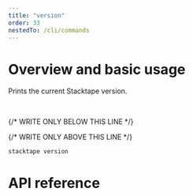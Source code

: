 ```yaml
---
title: "version"
order: 33
nestedTo: /cli/commands
---
```


# Overview and basic usage

Prints the current Stacktape version.

<br />

{/* WRITE ONLY BELOW THIS LINE */}

{/* WRITE ONLY ABOVE THIS LINE */}

```bash
stacktape version
```

# API reference

<CliCommandsApiReference command="version" sortedArgs={[]} />
